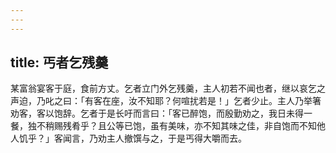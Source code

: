 ```yaml
---
---
---
```

title: 丐者乞残羹
---



某富翁宴客于庭，食前方丈。乞者立门外乞残羹，主人初若不闻也者，继以哀乞之声迫，乃叱之曰：「有客在座，汝不知耶？何喧扰若是！」乞者少止。主人乃举箸劝客，客以饱辞。乞者于是长吁而言曰：「客已醉饱，而殷勤劝之，我日未得一餐，独不稍赐残肴乎？且公等已饱，虽有美味，亦不知其味之佳，非自饱而不知他人饥乎？」客闻言，乃劝主人撤馔与之，于是丐得大嚼而去。